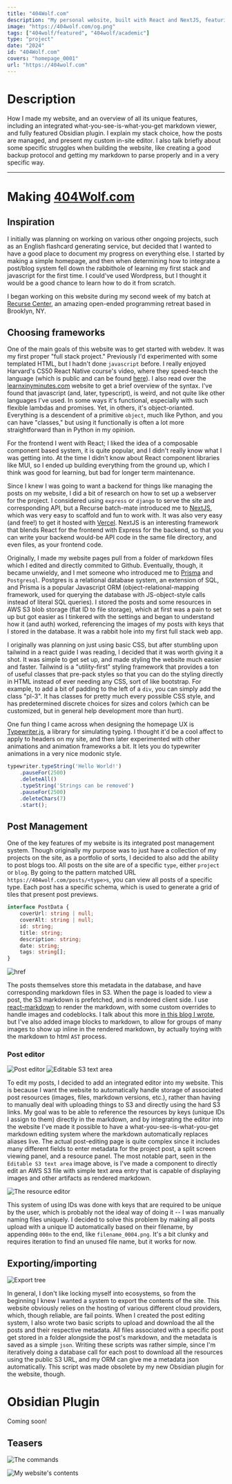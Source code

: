```yaml
---
title: "404Wolf.com"
description: "My personal website, built with React and NextJS, featuring a custom markdown editor and Obsidian plugin."
image: "https://404wolf.com/og.png"
tags: ["404wolf/featured", "404wolf/academic"]
type: "project"
date: "2024"
id: "404Wolf.com"
covers: "homepage_0001"
url: "https://404wolf.com"
---
```


# Description

How I made my website, and an overview of all its unique features, including an integrated what-you-see-is-what-you-get markdown viewer, and fully featured Obsidian plugin. I explain my stack choice, how the posts are managed, and present my custom in-site editor. I also talk briefly about some specific struggles when building the website, like creating a good backup protocol and getting my markdown to parse properly and in a very specific way.

***

# Making [404Wolf.com](https://404wolf.com)

## Inspiration

I initially was planning on working on various other ongoing projects, such as an English flashcard generating service, but decided that I wanted to have a good place to document my progress on everything else. I started by making a simple homepage, and then when determining how to integrate a post/blog system fell down the rabbithole of learning my first stack and javascript for the first time. I could've used Wordpress, but I thought it would be a good chance to learn how to do it from scratch.

I began working on this website during my second week of my batch at [Recurse Center](https://recurse.com), an amazing open-ended programming retreat based in Brooklyn, NY.

## Choosing frameworks

One of the main goals of this website was to get started with webdev. It was my first proper "full stack project." Previously I'd experimented with some templated HTML, but I hadn't done `javascript` before. I really enjoyed Harvard's CS50 React Native course's video, where they speed-teach the language (which is public and can be found [here](https://www.youtube.com/watch?v=X52b-8y2Hf4)). I also read over the [learnxinyminutes.com](https://learnxinyminutes.com) website to get a brief overview of the syntax. I've found that javascript (and, later, typescript), is weird, and not quite like other languages I've used. In some ways it's functional, especially with such flexible lambdas and promises. Yet, in others, it's object-orianted. Everything is a descendent of a primitive `object`, much like Python, and you can have "classes," but using it functionally is often a lot more straightforward than in Python in my opinion.

For the frontend I went with React; I liked the idea of a composable component based system, it is quite popular, and I didn't really know what I was getting into. At the time I didn't know about React component libraries like MUI, so I ended up building everything from the ground up, which I think was good for learning, but bad for longer term maintenance.

Since I knew I was going to want a backend for things like managing the posts on my website, I did a bit of research on how to set up a webserver for the project. I considered using `express` or `django` to serve the site and corresponding API, but a Recurse batch-mate introduced me to [NextJS](https://nextjs.org/), which was very easy to scaffold and fun to work with. It was also very easy (and free!) to get it hosted with [Vercel](https://vercel.com/). NextJS is an interesting framework that blends React for the frontend with Express for the backend, so that you can write your backend would-be API code in the same file directory, and even files, as your frontend code.

Originally, I made my website pages pull from a folder of markdown files which I edited and directly commited to Github. Eventually, though, it became unwieldy, and I met someone who introduced me to [Prisma](https://www.prisma.io/) and `Postgresql`. Postgres is a relational database system, an extension of SQL, and Prisma is a popular Javascript ORM (object-relational-mapping framework, used for querying the database with JS-object-style calls instead of literal SQL queries). I stored the posts and some resources in AWS S3 blob storage (flat ID to file storage), which at first was a pain to set up but got easier as I tinkered with the settings and began to understand how it (and auth) worked, referencing the images of my posts with keys that I stored in the database. It was a rabbit hole into my first full stack web app.

I originally was planning on just using basic CSS, but after stumbling upon tailwind in a react guide I was reading, I decided that it was worth giving it a shot. It was simple to get set up, and made styling the website much easier and faster. Tailwind is a "utility-first" styling framework that provides a ton of useful classes that pre-pack styles so that you can do the styling directly in HTML instead of ever needing any CSS, sort of like bootstrap. For example, to add a bit of padding to the left of a `div`, you can simply add the class "pl-3". It has classes for pretty much every possible CSS style, and has predetermined discrete choices for sizes and colors (which can be customized, but in general help development more than hurt).

One fun thing I came across when designing the homepage UX is [Typewriter.js](https://safi.me.uk/typewriterjs/), a library for simulating typing. I thought it'd be a cool affect to apply to headers on my site, and then later experimented with other animations and animation frameworks a bit. It lets you do typewriter animations in a very nice modonic style.

```js
typewriter.typeString('Hello World!')
    .pauseFor(2500)
    .deleteAll()
    .typeString('Strings can be removed')
    .pauseFor(2500)
    .deleteChars(7)
    .start();
```

## Post Management

One of the key features of my website is its integrated post management system. Though originally my purpose was to just have a collection of my projects on the site, as a portfolio of sorts, I decided to also add the ability to post blogs too. All posts on the site are of a specific `type`, either `project` or `blog`. By going to the pattern matched URL `https://404wolf.com/posts/<type>s`, you can view all posts of a specific type. Each post has a specific schema, which is used to generate a grid of tiles that present post previews.

```ts
interface PostData {
    coverUrl: string | null;
    coverAlt: string | null;
    id: string;
    title: string;
    description: string;
    date: string;
    tags: string[];
}
```

![href](postsPage_0001.png)

The posts themselves store this metadata in the database, and have corresponding markdown files in S3. When the page is loaded to view a post, the S3 markdown is prefetched, and is rendered client side. I use [react-markdown](https://github.com/remarkjs/react-markdown) to render the markdown, with some custom overrides to handle images and codeblocks. I talk about this more [in this blog I wrote](/posts/blog/imageBlocks), but I've also added image blocks to markdown, to allow for groups of many images to show up inline in the rendered markdown, by actually toying with the markdown to html `AST` process.

### Post editor

![Post editor](postEditor_0001.png)
![Editable S3 text area](editAboutMe_0001.png)

To edit my posts, I decided to add an integrated editor into my website. This is because I want the website to automatically handle storage of associated post resources (images, files, markdown versions, etc.), rather than having to manually deal with uploading things to S3 and directly using the hard S3 links. My goal was to be able to reference the resources by keys (unique IDs I assign to them) directly in the markdown, and by integrating the editor into the website I've made it possible to have a what-you-see-is-what-you-get markdown editing system where the markdown automatically replaces aliases live. The actual post-editing page is quite complex since it includes many different fields to enter metadata for the project post, a split screen viewing panel, and a resource panel. The most notable part, seen in the `Editable S3 text area` image above, is I've made a component to directly edit an AWS S3 file with simple text area entry that is capable of displaying images and other artifacts as rendered markdown.

![The resource editor](Post-20240710001621089.webp)

This system of using IDs was done with keys that are required to be unique by the user, which is probably not the ideal way of doing it -- I was manually naming files uniquely. I decided to solve this problem by making all posts upload with a unique ID automatically based on their filename, by appending `000n` to the end, like `filename_0004.png`. It's a bit clunky and requires iteration to find an unused file name, but it works for now.

## Exporting/importing

![Export tree](exportTree_0001.png)

In general, I don't like locking myself into ecosystems, so from the beginning I knew I wanted a system to export the contents of the site. This website obviously relies on the hosting of various different cloud providers, which, though reliable, are fail points. When I created the post editing system, I also wrote two basic scripts to upload and download the all the posts and their respective metadata. All files associated with a specific post get stored in a folder alongside the post's markdown, and the metadata is saved as a simple `json`. Writing these scripts was rather simple, since I'm iteratively doing a database call for each post to download all the resources using the public S3 URL, and my ORM can give me a metadata json automatically. This script was made obsolete by my new Obsidian plugin for the website, though.

# Obsidian Plugin

Coming soon!

## Teasers

![The commands](Post-20240716223544716.webp|width=90|float=none)

![My website's contents](Post-20240716223617606.webp|width=90|float=none)
